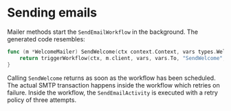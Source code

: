 # Sending emails

Mailer methods start the `SendEmailWorkflow` in the background. The generated code resembles:

```go filename="mailer_welcome.go"
func (m *WelcomeMailer) SendWelcome(ctx context.Context, vars types.WelcomeMailerSendWelcomeParams) error {
    return triggerWorkflow(ctx, m.client, vars, vars.To, "SendWelcome", "welcome_send_welcome")
}
```

Calling `SendWelcome` returns as soon as the workflow has been scheduled. The actual SMTP transaction happens inside the workflow which retries on failure.
Inside the workflow, the `SendEmailActivity` is executed with a retry policy of three attempts.
